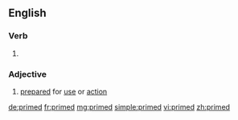 ==English==

===Verb===
{{head|en|verb form}}

# {{en-past of|prime}}

===Adjective===
{{en-adj|-}}

# [[prepared]] for [[use]] or [[action]]

[[de:primed]]
[[fr:primed]]
[[mg:primed]]
[[simple:primed]]
[[vi:primed]]
[[zh:primed]]